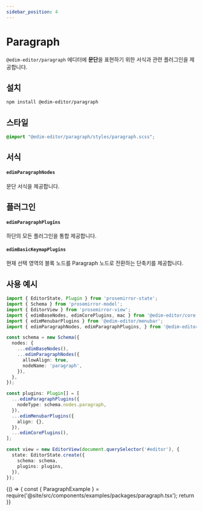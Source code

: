 ```yaml
---
sidebar_position: 4
---
```


# Paragraph

`@edim-editor/paragraph` 에디터에 **문단**을 표현하기 위한 서식과 관련 플러그인을 제공합니다.

## 설치

```bash
npm install @edim-editor/paragraph
```

## 스타일

```css title="src/index.scss"
@import "@edim-editor/paragraph/styles/paragraph.scss";
```

## 서식

#### `edimParagraphNodes`

문단 서식을 제공합니다.

## 플러그인

#### `edimParagraphPlugins`

하단의 모든 플러그인을 통합 제공합니다.

#### `edimBasicKeymapPlugins`

현재 선택 영역의 블록 노드를 Paragraph 노드로 전환하는 단축키를 제공합니다.

## 사용 예시

```typescript title="src/index.ts"
import { EditorState, Plugin } from 'prosemirror-state';
import { Schema } from 'prosemirror-model';
import { EditorView } from 'prosemirror-view';
import { edimBaseNodes, edimCorePlugins, mac } from '@edim-editor/core';
import { edimMenubarPlugins } from '@edim-editor/menubar';
import { edimParagraphNodes, edimParagraphPlugins, } from '@edim-editor/paragraph';

const schema = new Schema({
  nodes: {
    ...edimBaseNodes(),
    ...edimParagraphNodes({
      allowAlign: true,
      nodeName: 'paragraph',
    }),
  },
});

const plugins: Plugin[] = [
  ...edimParagraphPlugins({
    nodeType: schema.nodes.paragraph,
  }),
  ...edimMenubarPlugins({
    align: {},
  }),
  ...edimCorePlugins(),
];

const view = new EditorView(document.querySelector('#editor'), {
  state: EditorState.create({
    schema: schema,
    plugins: plugins,
  }),
});
```

<BrowserOnly>
  {() => {
    const { ParagraphExample } = require('@site/src/components/examples/packages/paragraph.tsx');
    return <ParagraphExample />
  }}
</BrowserOnly>

